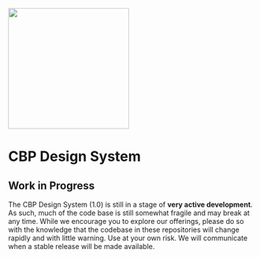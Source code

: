 
<Meta title="Foundations/Introduction" />

<style>
  {`
    .cbp-mdx-intro {
      text-align: center;
    }

    .cbp-mdx-intro img {
      display: inline-block;
      margin-bottom: 2rem;
    }

    .cbp-mdx-intro h1 {
      font-size: 2.5rem;
      font-weight: 700;
      margin-bottom: 3rem;
    }

    .cbp-mdx-wip {
      font-size: 1rem;
      line-height: 1.5;
    }
  `}
</style>

<div className="cbp-mdx-intro">
  <img src="assets/images/CBP_SEAL.svg" height="245" width="245" />

  # CBP Design System
</div>

## Work in Progress

<p className="cbp-mdx-wip">
  The CBP Design System (1.0) is still in a stage of <b>very active development</b>. As such, much of the code base is still somewhat fragile and may break at any time. While we encourage you to explore our offerings, please do so with the knowledge that the codebase in these repositories will change rapidly and with little warning. Use at your own risk. We will communicate when a stable release will be made available.
</p>